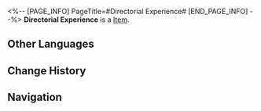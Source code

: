 <%-- [PAGE_INFO]
PageTitle=#Directorial Experience#
[END_PAGE_INFO] --%>
{{Item Infobox
|id          = 281020
|image       = Item Directorial Experience.png
|type        = 
|invCategory = Upgrade Materials
|rarity      = 3
|effect      = 
|description = The filming experience as an animation director is a testament to the hardships and growth of filmmakers after going through various productions.
}}
{{Description|''A director must be proficient in everything, so no one in your crew is irreplaceable.''}}
'''Directorial Experience''' is a [[Item]].

==Other Languages==
{{Other Languages
|en   = Directorial Experience
|zhs  = 导演经验
|zht  = 導演經驗
|ja   = 監督経験値
|ko   = 감독 경험치
|es   = Experiencia directiva
|fr   = Expérience de réalisation
|ru   = Режиссёрский опыт
|th   = ประสบการณ์ผู้กำกับ
|vi   = Kinh Nghiệm Đạo Diễn
|de   = Regieerfahrung
|id   = EXP Sutradara
|pt   = Experiência de Direção
}}

==Change History==
{{Change History|2.2}}

==Navigation==
{{Upgrade Material Navbox}}